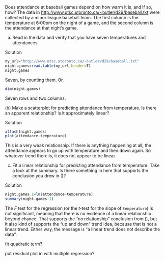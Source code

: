 

 Does attendance at baseball games depend on how warm it is,
and if so, how? The data in
[http://www.utsc.utoronto.ca/~butler/d29/baseball.txt](http://www.utsc.utoronto.ca/~butler/d29/baseball.txt) were
collected by a minor league baseball team. The first column is the
temperature at 6:00pm on the night of a game, and the second column is
the attendance at  that night's game.



(a) Read in the data and verify that you have seven
temperatures and attendances.

Solution


```r
my_url="http://www.utsc.utoronto.ca/~butler/d29/baseball.txt"
night.games=read.table(my_url,header=T)
night.games
```     

Seven, by counting them. Or,

```r
dim(night.games)
``` 

Seven rows and two columns.


(b)\label{part:scplot} Make a scatterplot for predicting
attendance from temperature. Is there an apparent relationship? Is
it approximately linear?

Solution


```r
attach(night.games)
plot(attendance~temperature)
```     
This is a very weak relationship. If there is anything happening at
all, the attendance appears to go up with temperature and then down
again. So whatever trend there is, it does not appear to be linear.

 


(c) Fit a linear relationship for predicting attendance from
temperature. Take a look at the summary. Is there something in here
that supports the conclusion you drew in (\ref{part:scplot})?


Solution


```r
night.games.1=lm(attendance~temperature)
summary(night.games.1)
``` 

The $F$ test for the regression (or the $t$-test for the slope of
`temperature`) is not significant, meaning that there is no
evidence of a linear relationship beyond chance. That supports the
"no relationship" conclusion from (\ref{part:scplot}), but it also
kind of supports the "up and down" trend idea, because that is not a
linear trend. Either way, the message is "a linear trend does not describe the data". 

fit quadratic term?

put residual plot in with multiple regression?

 


